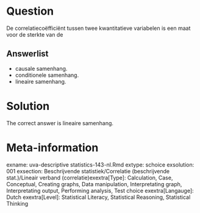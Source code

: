 Question
========

De correlatiecoëfficiënt tussen twee kwantitatieve variabelen is een maat voor de sterkte van de 

Answerlist
----------
* causale samenhang.
* conditionele samenhang.
* lineaire samenhang.

Solution
========

The correct answer is  lineaire samenhang. 

Meta-information
================
exname: uva-descriptive statistics-143-nl.Rmd 
extype: schoice 
exsolution: 001 
exsection: Beschrijvende statistiek/Correlatie (beschrijvende stat.)/Lineair verband (correlatie)exextra[Type]: Calculation, Case, Conceptual, Creating graphs, Data manipulation, Interpretating graph, Interpretating output, Performing analysis, Test choice 
exextra[Langauge]: Dutch 
exextra[Level]: Statistical Literacy, Statistical Reasoning, Statistical Thinking 
